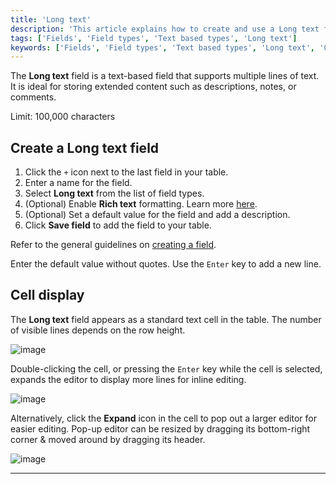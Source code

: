 ```yaml
---
title: 'Long text'
description: 'This article explains how to create and use a Long text field.'
tags: ['Fields', 'Field types', 'Text based types', 'Long text']
keywords: ['Fields', 'Field types', 'Text based types', 'Long text', 'Create long text field']
---
```


The **Long text** field is a text-based field that supports multiple lines of text. It is ideal for storing extended content such as descriptions, notes, or comments.

<Callout type="warning">Limit: 100,000 characters</Callout>

## Create a Long text field

1. Click the `+` icon next to the last field in your table.
2. Enter a name for the field.
3. Select **Long text** from the list of field types.
4. (Optional) Enable **Rich text** formatting. Learn more [here](/docs/product-docs/fields/field-types/text-based/rich-text).
5. (Optional) Set a default value for the field and add a description.
6. Click **Save field** to add the field to your table.

Refer to the general guidelines on [creating a field](/docs/product-docs/fields#create-a-field).

<Callout type="info">Enter the default value without quotes. Use the `Enter` key to add a new line.</Callout>

## Cell display

The **Long text** field appears as a standard text cell in the table. The number of visible lines depends on the row height.

![image](/img/v2/fields/types/long-text/expand.png)

Double-clicking the cell, or pressing the `Enter` key while the cell is selected, expands the editor to display more lines for inline editing.

![image](/img/v2/fields/types/long-text/expand-3.png)

Alternatively, click the **Expand** icon in the cell to pop out a larger editor for easier editing. Pop-up editor can be resized by dragging its bottom-right corner & moved around by dragging its header.

![image](/img/v2/fields/types/long-text/expand-2.png)

---